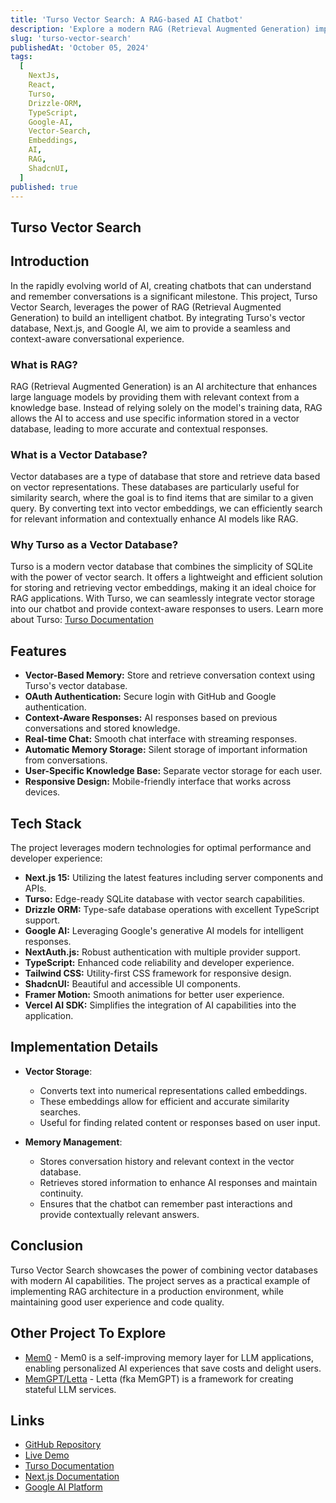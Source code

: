 ```yaml
---
title: 'Turso Vector Search: A RAG-based AI Chatbot'
description: 'Explore a modern RAG (Retrieval Augmented Generation) implementation using Turso as a vector database, Next.js, and Google AI for creating an intelligent chatbot with memory capabilities.'
slug: 'turso-vector-search'
publishedAt: 'October 05, 2024'
tags:
  [
    NextJs,
    React,
    Turso,
    Drizzle-ORM,
    TypeScript,
    Google-AI,
    Vector-Search,
    Embeddings,
    AI,
    RAG,
    ShadcnUI,
  ]
published: true
---
```


## Turso Vector Search

## Introduction

In the rapidly evolving world of AI, creating chatbots that can understand and remember conversations is a significant milestone. This project, Turso Vector Search, leverages the power of RAG (Retrieval Augmented Generation) to build an intelligent chatbot. By integrating Turso's vector database, Next.js, and Google AI, we aim to provide a seamless and context-aware conversational experience.

### What is RAG?

RAG (Retrieval Augmented Generation) is an AI architecture that enhances large language models by providing them with relevant context from a knowledge base. Instead of relying solely on the model's training data, RAG allows the AI to access and use specific information stored in a vector database, leading to more accurate and contextual responses.

### What is a Vector Database?

Vector databases are a type of database that store and retrieve data based on vector representations. These databases are particularly useful for similarity search, where the goal is to find items that are similar to a given query. By converting text into vector embeddings, we can efficiently search for relevant information and contextually enhance AI models like RAG.

### Why Turso as a Vector Database?

Turso is a modern vector database that combines the simplicity of SQLite with the power of vector search. It offers a lightweight and efficient solution for storing and retrieving vector embeddings, making it an ideal choice for RAG applications. With Turso, we can seamlessly integrate vector storage into our chatbot and provide context-aware responses to users. Learn more about Turso: [Turso Documentation](https://docs.turso.tech/features/ai-and-embeddings)

## Features

- **Vector-Based Memory:** Store and retrieve conversation context using Turso's vector database.
- **OAuth Authentication:** Secure login with GitHub and Google authentication.
- **Context-Aware Responses:** AI responses based on previous conversations and stored knowledge.
- **Real-time Chat:** Smooth chat interface with streaming responses.
- **Automatic Memory Storage:** Silent storage of important information from conversations.
- **User-Specific Knowledge Base:** Separate vector storage for each user.
- **Responsive Design:** Mobile-friendly interface that works across devices.

## Tech Stack

The project leverages modern technologies for optimal performance and developer experience:

- **Next.js 15:** Utilizing the latest features including server components and APIs.
- **Turso:** Edge-ready SQLite database with vector search capabilities.
- **Drizzle ORM:** Type-safe database operations with excellent TypeScript support.
- **Google AI:** Leveraging Google's generative AI models for intelligent responses.
- **NextAuth.js:** Robust authentication with multiple provider support.
- **TypeScript:** Enhanced code reliability and developer experience.
- **Tailwind CSS:** Utility-first CSS framework for responsive design.
- **ShadcnUI:** Beautiful and accessible UI components.
- **Framer Motion:** Smooth animations for better user experience.
- **Vercel AI SDK:** Simplifies the integration of AI capabilities into the application.

## Implementation Details

- **Vector Storage**:

  - Converts text into numerical representations called embeddings.
  - These embeddings allow for efficient and accurate similarity searches.
  - Useful for finding related content or responses based on user input.

- **Memory Management**:
  - Stores conversation history and relevant context in the vector database.
  - Retrieves stored information to enhance AI responses and maintain continuity.
  - Ensures that the chatbot can remember past interactions and provide contextually relevant answers.

## Conclusion

Turso Vector Search showcases the power of combining vector databases with modern AI capabilities. The project serves as a practical example of implementing RAG architecture in a production environment, while maintaining good user experience and code quality.

## Other Project To Explore

- [Mem0](https://mem0.ai/) - Mem0 is a self-improving memory layer for LLM applications, enabling personalized AI experiences that save costs and delight users.
- [MemGPT/Letta](https://github.com/cpacker/MemGPT) - Letta (fka MemGPT) is a framework for creating stateful LLM services.

## Links

- [GitHub Repository](https://github.com/patelvivekdev/turso-vector-search)
- [Live Demo](https://turso-vector-search.vercel.app)
- [Turso Documentation](https://docs.turso.tech)
- [Next.js Documentation](https://nextjs.org/docs)
- [Google AI Platform](https://ai.google.dev/)
